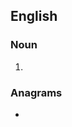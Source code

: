 ==English==

===Noun===
{{head|en|noun form}}

# {{plural of|mescal|lang=en}}

===Anagrams===
* {{anagrams|en|a=acelmss|mascles|scamels}}